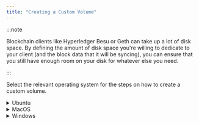 ```yaml
---
title: "Creating a Custom Volume"
---
```


:::note

Blockchain clients like Hyperledger Besu or Geth can take up a lot of disk space. By defining the amount of disk space you're willing to
dedicate to your client (and the block data that it will be syncing), you can ensure that you still have enough room on
your disk for whatever else you need.

:::

Select the relevant operating system for the steps on how to create a custom volume.

<details>

<summary>Ubuntu</summary>

- Open Terminal
- Use the `df -h` command to check the available disk space
- Decide on the maximum size you want for the volume. We'll use 100GB for the purposes of this 
explanation, but please refer to the [Geth](use-binary/#disk-space-geth) or [Besu](use-binary/#disk-space-besu)
explanation to help choose the value.
- Use `fallocate` to create a file of the desired size, e.g. `fallocate -l 100G myfile.img`
- Use `mkfs.ext4` to format the file as an ext4 filesystem. e.g. `mkfs.ext4 myfile.img`
- Mount the file using `mount`, e.g. `mount -o loop myfile.img /mnt/myvolume`
- The contents will now be available in `/mnt/myvolume`, up to a maximum of 100GB

</details>

<details>
  
<summary>MacOS</summary>

- Open Terminal
- Use the `df -h` command to check the available disk space
- Decide on the maximum size you want for the volume. We'll use 100GB for the purposes of this 
explanation, but please refer to the [Geth](use-binary/#disk-space-geth) or [Besu](use-binary/#disk-space-besu)
explanation to help choose the value.
- Use `hdiutil` to create a sparse image of the desired size, e.g. `hdiutil create -size 100g -type SPARSE -fs HFS+X myfile.dmg`
- Mount the image using `hdiutil`, e.g. `hdiutil attach myfile.dmg`
- The contents will now be available mounted under `/Volumes`, up to a maximum of 100GB

</details>

<details>

<summary>Windows</summary>

<details>

<summary>Without Windows Subsystem Linux</summary>

- Open Command Prompt as Administrator
- Use the `dir` command to check available disk space on the volume you want to create the disk image
- Decide on the maximum size for the volume. We'll use 100GB for the purposes of this 
explanation, but please refer to the [Geth](use-binary/#disk-space-geth) or [Besu](use-binary/#disk-space-besu)
explanation to help choose the value.
- Use the `fsutil` command to create a sparse file of the desired size, e.g. `fsutil file createnew myfile.img 107374182400` (for a 100GB file)
- Initialize the disk image using `diskpart`:
  - `diskpart`
  - `select vdisk file="myfile.img"`
  - `create vdisk maximum=100000`
  - `attach vdisk`
  - `exit`
- Format the volume using `format`, e.g. `format F: /FS:NTFS /A:64K /Q`
- The new volume will now be available as drive letter F:, up to the maximum 100GB size

To mount an existing disk image:

- Open Command Prompt as Administrator
- Use `diskpart`
  - `select vdisk file="myfile.img"`
  - `attach vdisk`
- The disk image will be mounted and accessible under the assigned drive letter

</details>

<details>

<summary>With Windows Subsystem Linux</summary>

- Open WSL
- Use the `df -h` command to check the available disk space
- Decide on the maximum size you want for the volume. We'll use 100GB for the purposes of this 
explanation, but please refer to the [Geth](use-binary/#disk-space-geth) or [Besu](use-binary/#disk-space-besu)
explanation to help choose the value.
- Use `fallocate` to create a file of the desired size, e.g. `fallocate -l 100G myfile.img`
- Use `mkfs.ext4` to format the file as an ext4 filesystem. e.g. `mkfs.ext4 myfile.img`
- Mount the file using `mount`, e.g. `mount -o loop myfile.img /mnt/myvolume`
- The contents will now be available in `/mnt/myvolume`, up to a maximum of 100GB

</details>

</details>
